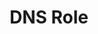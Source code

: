 ---
id: "sd_tf_easy_020"
questionType: "TRUE_FALSE"
title: "DNS Role"
statement: "DNS translates domain names into IP addresses."
difficulty: "EASY"
category: "System Design"
correctAnswer: true
explanation: "DNS resolves human-readable domain names to machine-readable IPs."
---